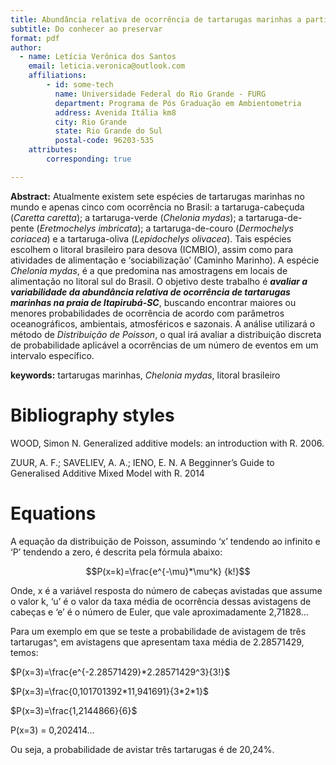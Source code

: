 ```yaml
---
title: Abundância relativa de ocorrência de tartarugas marinhas a partir de avistagens em pontos fixos  
subtitle: Do conhecer ao preservar
format: pdf
author:
  - name: Letícia Verônica dos Santos
    email: leticia.veronica@outlook.com
    affiliations: 
        - id: some-tech
          name: Universidade Federal do Rio Grande - FURG
          department: Programa de Pós Graduação em Ambientometria
          address: Avenida Itália km8
          city: Rio Grande
          state: Rio Grande do Sul
          postal-code: 96203-535 
    attributes:
        corresponding: true

---        
```

        
  
        
**Abstract:** 
Atualmente existem sete espécies de tartarugas marinhas no mundo e apenas cinco com ocorrência no Brasil: a tartaruga-cabeçuda (*Caretta caretta*); a tartaruga-verde (*Chelonia mydas*); a tartaruga-de-pente (*Eretmochelys imbricata*); a  tartaruga-de-couro (*Dermochelys coriacea*) e a tartaruga-oliva (*Lepidochelys olivacea*). Tais espécies escolhem o litoral brasileiro para desova (ICMBIO), assim como para atividades de alimentação e ‘sociabilização’ (Caminho Marinho). A espécie *Chelonia mydas*, é a que predomina nas amostragens em locais de alimentação no litoral sul do Brasil. O objetivo deste trabalho é ***avaliar a variabilidade da abundância relativa de ocorrência de tartarugas marinhas na praia de Itapirubá-SC***, buscando encontrar maiores ou menores probabilidades de ocorrência de acordo com parâmetros oceanográficos, ambientais, atmosféricos e sazonais. A análise utilizará o método de *Distribuição de Poisson*, o qual irá avaliar a distribuição discreta de probabilidade aplicável a ocorrências de um número de eventos em um intervalo específico.

**keywords:** 
   tartarugas marinhas,
   *Chelonia mydas*,
   litoral brasileiro


# Bibliography styles



WOOD, Simon N. Generalized additive models: an introduction with R. 2006. 

ZUUR, A. F.; SAVELIEV, A. A.; IENO, E. N. A Begginner’s Guide to Generalised Additive Mixed Model with R. 2014



# Equations

A equação da distribuição de Poisson, assumindo ‘x’ tendendo ao infinito e ‘P’ tendendo a zero, é descrita pela fórmula abaixo:

$$P(x=k)=\frac{e^{-\mu}*\mu^k}  
{k!}$$

Onde, x é a variável resposta do número de cabeças avistadas que assume o valor k, 'u' é o valor da taxa média de ocorrência dessas avistagens de cabeças e 'e' é o número de Euler, que vale aproximadamente 2,71828… 

Para um exemplo em que se teste a probabilidade de avistagem de três tartarugas^, em avistagens que apresentam taxa média de 2.28571429, temos:

$P(x=3)=\frac{e^{-2.28571429}*2.28571429^3}{3!}$ 

$P(x=3)=\frac{0,101701392*11,941691}{3*2*1}$

$P(x=3)=\frac{1,2144866}{6}$

P(x=3) = 0,202414...

Ou seja, a probabilidade de avistar três tartarugas é de 20,24%.



